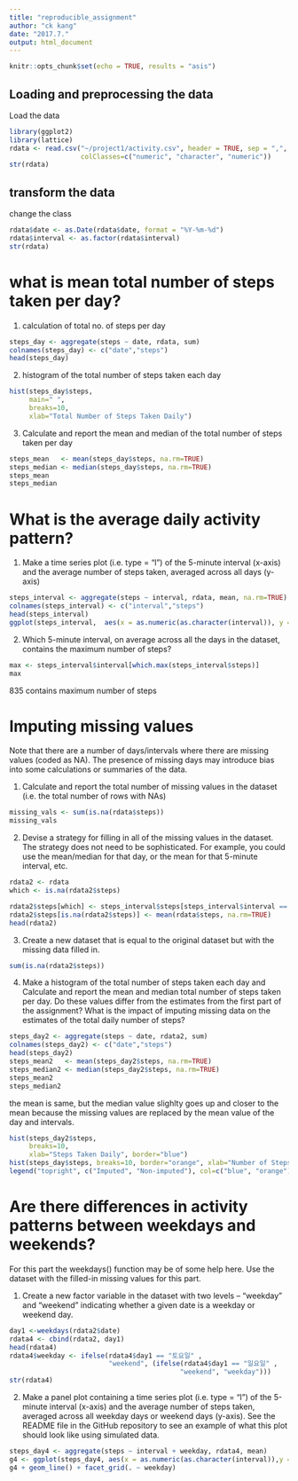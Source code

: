 ```yaml
---
title: "reproducible_assignment"
author: "ck kang"
date: "2017.7."
output: html_document
---
```


```r
knitr::opts_chunk$set(echo = TRUE, results = "asis")
```

## Loading and preprocessing the data

Load the data

```r
library(ggplot2)
library(lattice)
rdata <- read.csv("~/project1/activity.csv", header = TRUE, sep = ",",
                  colClasses=c("numeric", "character", "numeric"))
str(rdata)
```

## transform the data

change the class

```r
rdata$date <- as.Date(rdata$date, format = "%Y-%m-%d")
rdata$interval <- as.factor(rdata$interval)
str(rdata)
```

# what is mean total number of steps taken per day?
1. calculation of total no. of steps per day
```r
steps_day <- aggregate(steps ~ date, rdata, sum)
colnames(steps_day) <- c("date","steps")
head(steps_day)
```

2. histogram of the total number of steps taken each day
```r
hist(steps_day$steps, 
     main=" ",
     breaks=10,
     xlab="Total Number of Steps Taken Daily")
```
3. Calculate and report the mean and median of the total number of steps taken per day
```r
steps_mean   <- mean(steps_day$steps, na.rm=TRUE)
steps_median <- median(steps_day$steps, na.rm=TRUE)
steps_mean
steps_median
```

# What is the average daily activity pattern?

1. Make a time series plot (i.e. type = "l") of the 5-minute interval (x-axis) and the average number of steps taken, averaged across all days (y-axis)
```r
steps_interval <- aggregate(steps ~ interval, rdata, mean, na.rm=TRUE)
colnames(steps_interval) <- c("interval","steps")
head(steps_interval)
ggplot(steps_interval,  aes(x = as.numeric(as.character(interval)), y = steps)) + xlab("interval") +theme_light()+geom_line()
```


2. Which 5-minute interval, on average across all the days in the dataset, contains the maximum number of steps?
```r
max <- steps_interval$interval[which.max(steps_interval$steps)]
max
```
835 contains maximum number of steps

# Imputing missing values

Note that there are a number of days/intervals where there are missing values (coded as NA). The presence of missing days may introduce bias into some calculations or summaries of the data.

1. Calculate and report the total number of missing values in the dataset (i.e. the total number of rows with NAs)
```r
missing_vals <- sum(is.na(rdata$steps))
missing_vals
```

2. Devise a strategy for filling in all of the missing values in the dataset. The strategy does not need to be sophisticated. For example, you could use the mean/median for that day, or the mean for that 5-minute interval, etc.
```r
rdata2 <- rdata
which <- is.na(rdata2$steps)

rdata2$steps[which] <- steps_interval$steps[steps_interval$interval == rdata2$interval[which]]
rdata2$steps[is.na(rdata2$steps)] <- mean(rdata$steps, na.rm=TRUE)
head(rdata2)
```

3. Create a new dataset that is equal to the original dataset but with the missing data filled in.
```r
sum(is.na(rdata2$steps))
```

4. Make a histogram of the total number of steps taken each day and Calculate and report the mean and median total number of steps taken per day. Do these values differ from the estimates from the first part of the assignment? What is the impact of imputing missing data on the estimates of the total daily number of steps?

```r
steps_day2 <- aggregate(steps ~ date, rdata2, sum)
colnames(steps_day2) <- c("date","steps")
head(steps_day2)
steps_mean2   <- mean(steps_day2$steps, na.rm=TRUE)
steps_median2 <- median(steps_day2$steps, na.rm=TRUE)
steps_mean2
steps_median2
```
the mean is same, but the median value slighlty goes up and closer to the mean because the missing values are replaced by the mean value of the day and intervals.

```r
hist(steps_day2$steps, 
     breaks=10,
     xlab="Steps Taken Daily", border="blue")
hist(steps_day$steps, breaks=10, border="orange", xlab="Number of Steps", add=T)
legend("topright", c("Imputed", "Non-imputed"), col=c("blue", "orange"), lwd=5)
```



# Are there differences in activity patterns between weekdays and weekends?

For this part the weekdays() function may be of some help here. Use the dataset with the filled-in missing values for this part.

1. Create a new factor variable in the dataset with two levels – “weekday” and “weekend” indicating whether a given date is a weekday or weekend day.
```r
day1 <-weekdays(rdata2$date)
rdata4 <- cbind(rdata2, day1)
head(rdata4)
rdata4$weekday <- ifelse(rdata4$day1 == "토요일" ,  
                         "weekend", (ifelse(rdata4$day1 == "일요일" ,  
                                           "weekend", "weekday")))
str(rdata4)

```
2. Make a panel plot containing a time series plot (i.e. type = "l") of the 5-minute interval (x-axis) and the average number of steps taken, averaged across all weekday days or weekend days (y-axis). See the README file in the GitHub repository to see an example of what this plot should look like using simulated data.

```r
steps_day4 <- aggregate(steps ~ interval + weekday, rdata4, mean)
g4 <- ggplot(steps_day4, aes(x = as.numeric(as.character(interval)),y = steps), colour = "weekday")
g4 + geom_line() + facet_grid(. ~ weekday)
```